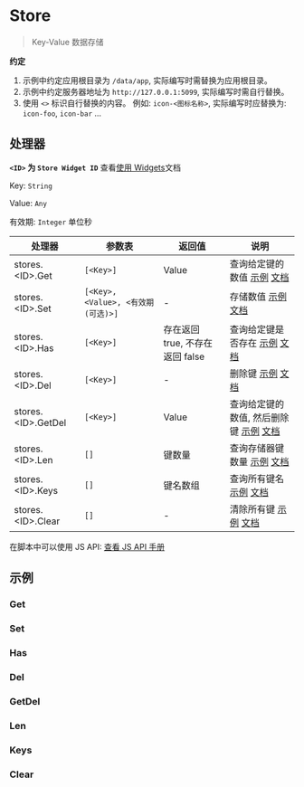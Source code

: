 # Store

<blockquote>
  <p>Key-Value 数据存储</p>
</blockquote>

**约定**

1. 示例中约定应用根目录为 `/data/app`, 实际编写时需替换为应用根目录。
2. 示例中约定服务器地址为 `http://127.0.0.1:5099`, 实际编写时需自行替换。
3. 使用 `<>` 标识自行替换的内容。 例如: `icon-<图标名称>`, 实际编写时应替换为: `icon-foo`, `icon-bar` ...

## 处理器

**`<ID>` 为 `Store Widget ID`** 查看[使用 Widgets](../基础/使用Widgets)文档

Key: `String`

Value: `Any`

有效期: `Integer` 单位秒

| 处理器              | 参数表                             | 返回值                          | 说明                                                                |
| ------------------- | ---------------------------------- | ------------------------------- | ------------------------------------------------------------------- |
| stores.<ID\>.Get    | `[<Key>]`                          | Value                           | 查询给定键的数值 [示例](#get) [文档](./Store/Get)                   |
| stores.<ID\>.Set    | `[<Key>, <Value>, <有效期(可选)>]` | -                               | 存储数值 [示例](#set) [文档](./Store/Set)                           |
| stores.<ID\>.Has    | `[<Key>]`                          | 存在返回 true, 不存在返回 false | 查询给定键是否存在 [示例](#has) [文档](./Store/Has)                 |
| stores.<ID\>.Del    | `[<Key>]`                          | -                               | 删除键 [示例](#del) [文档](./Store/Del)                             |
| stores.<ID\>.GetDel | `[<Key>]`                          | Value                           | 查询给定键的数值, 然后删除键 [示例](#getdel) [文档](./Store/GetDel) |
| stores.<ID\>.Len    | `[]`                               | 键数量                          | 查询存储器键数量 [示例](#len) [文档](./Store/Len)                   |
| stores.<ID\>.Keys   | `[]`                               | 键名数组                        | 查询所有键名 [示例](#keys) [文档](./Store/Keys)                     |
| stores.<ID\>.Clear  | `[]`                               | -                               | 清除所有键 [示例](#clear) [文档](./Store/Clear)                     |

在脚本中可以使用 JS API: [查看 JS API 手册](../JSAPI/Store)

## 示例

### Get

### Set

### Has

### Del

### GetDel

### Len

### Keys

### Clear
